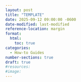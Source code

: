 ```yaml
---
layout: post
title: "TEMPLATE"
date: 2025-09-12 09:00:00 -0600
date-modified: last-modified
reference-location: margin
format:
  html:
    toc: true
categories:
  - How-to Guides
number-sections: true
draft: true
#resources: 
#image: 
---
```


